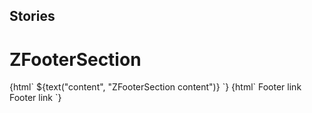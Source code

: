 
## Stories

<Meta
  title="Footer/ZFooterSection"
  component="z-footer-section"
/>

# ZFooterSection

<Preview>
  <Story name="z-footer-section">
    {html` <z-footer-section name="${text("name", "Section title")}">
      ${text("content", "ZFooterSection content")}
    </z-footer-section>`}
  </Story>
  <Story name="use-case">
    {html` <z-footer-section name="Zanichelli">
      <z-footer-link>Footer link</z-footer-link>
      <z-footer-link>Footer link</z-footer-link>
    </z-footer-section>`}
  </Story>
</Preview>

<Props of="z-footer-section" />
